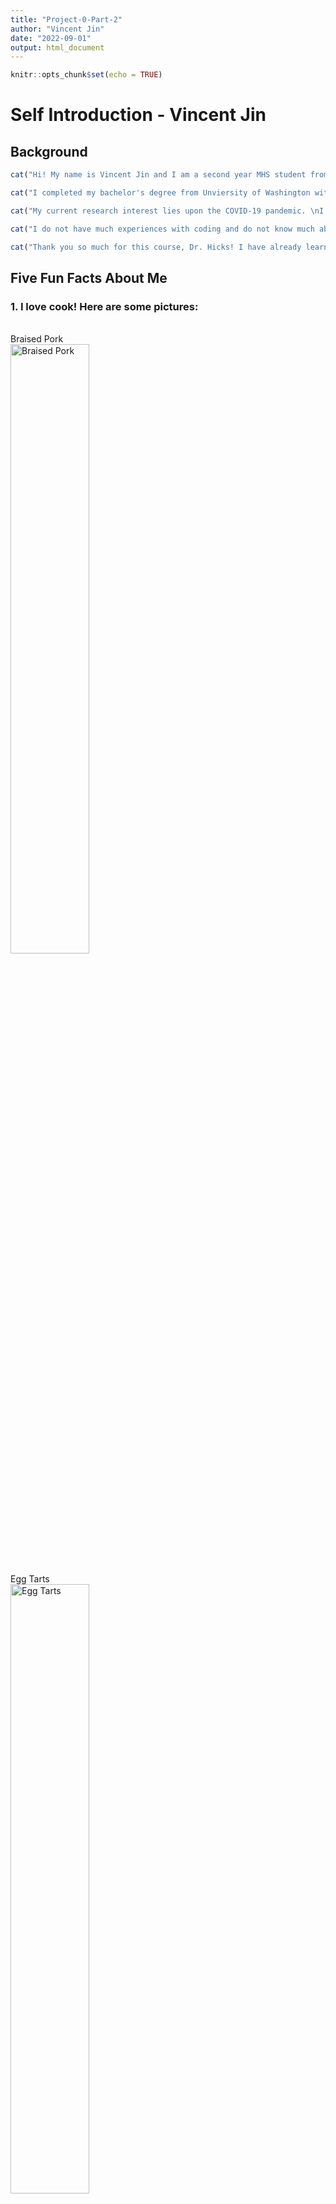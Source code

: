 ```yaml
---
title: "Project-0-Part-2"
author: "Vincent Jin"
date: "2022-09-01"
output: html_document
---
```


```r
knitr::opts_chunk$set(echo = TRUE)
```

# Self Introduction - Vincent Jin

## Background

```r
cat("Hi! My name is Vincent Jin and I am a second year MHS student from the Department of Epidemiology, Infectious Disease track.")

cat("I completed my bachelor's degree from Unviersity of Washington with a major of Public Health in 2019. Before I came to Hopkins, I worked as a social worker who helps senior low-English-literacy Asian immigrants access governmental healthcare programs in Seattle, WA for about 1 and a half year.")

cat("My current research interest lies upon the COVID-19 pandemic. \nI am currently doing a survival analysis to try explore the association between prior COVID-19 infections before vaccination and breakthrough infections after being fully vaccinated.")

cat("I do not have much experiences with coding and do not know much about R. Before this course, I was mainly using Stata on data analysis. I also do not have very strong statistical background, but I think I'll be able to satisfy the requirements of this course that were described in Lecture 01. By taking this course, I wish to familiarize myself with R so that I'll be having more options when doing data analysis in the future, and also expand my capability of collaboration with colleagues who only use R.")

cat("Thank you so much for this course, Dr. Hicks! I have already learned a lot by doing the Project 0. Looking forward to hear more about R and Statistical Computing!")
```

## Five Fun Facts About Me
### 1. I love cook! Here are some pictures:
<br>
Braised Pork
<br>
![Braised Pork](images/braisedpork2.jpg){width=50% height=50%} 
<br>
<br>
Egg Tarts
<br>
![Egg Tarts](images/eggtarts.jpg){width=50% height=50%} 
<br>
<br>
Mooncakes
<br>
![Mooncakes](images/mooncake.jpg){width=50% height=50%} 
<br>
<br>
Croissant
<br>
![Croissant](images/cros.jpg){width=50% height=50%}
<br>
<br>
Noodle Soup
<br>
![Noodle Soup](images/noodlesoup.jpg){width=50% height=50%}

### 2. I love cats but I do not have a cat.

### 3. I am actually from Wuhan, China, and that is why I have a research interest of COVID-19.

### 4. Part of my leagal name is a combination of the pronunciation of my father's last name and my mother's last name.

### 5. My favorite ice cream flavor is vanilla.

## The link I found interesting:

### Check this link for my favorite Bossa Nova song from Shibata Jun
### https://www.youtube.com/watch?v=dQw4w9WgXcQ
``` r
library("vembedr")
embed_url("https://www.youtube.com/watch?v=PIHKMcvLBhU")
```

```css
.spoiler {
  visibility: hidden;
}

.spoiler::before {
  visibility: visible;
  content: "If you have clicked on the link: Please move your cursor here."
}

.spoiler:hover {
  visibility: visible;
}

.spoiler:hover::before {
  display: none;
}
```
[Sorry the link was rickrolling - but I really like that song as well! Hope you enjoyed it! :)]{.spoiler}



